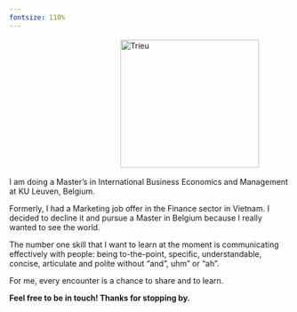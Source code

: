 ```yaml
---
fontsize: 110%
---
```

<img src="images/profile-photo.png" alt="Trieu" width="249" height="230" style="float:middle;margin:3px 200px"/> 

I am doing a Master's in International Business Economics and Management at KU Leuven, Belgium.

Formerly, I had a Marketing job offer in the Finance sector in Vietnam. I decided to decline it and pursue a Master in Belgium because I really wanted to see the world.

The number one skill that I want to learn at the moment is communicating effectively with people: being to-the-point, specific, understandable, concise, articulate and polite without "and", uhm" or "ah".

For me, every encounter is a chance to share and to learn.

**Feel free to be in touch! Thanks for stopping by.**